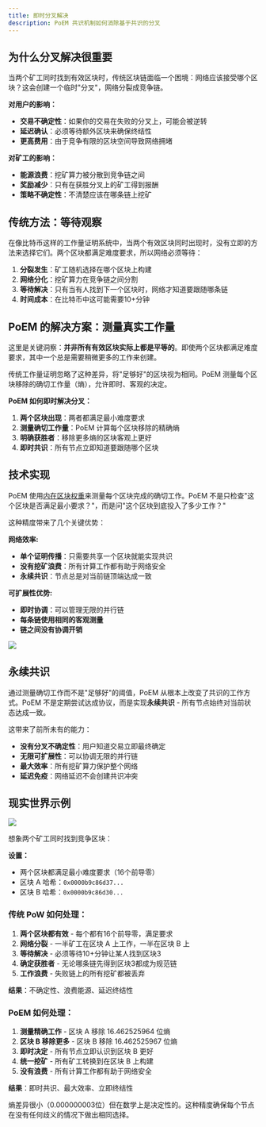 ```yaml
---
title: 即时分叉解决
description: PoEM 共识机制如何消除基于共识的分叉
---
```


## 为什么分叉解决很重要

当两个矿工同时找到有效区块时，传统区块链面临一个困境：网络应该接受哪个区块？这会创建一个临时"分叉"，网络分裂成竞争链。

**对用户的影响：**
- **交易不确定性**：如果你的交易在失败的分叉上，可能会被逆转
- **延迟确认**：必须等待额外区块来确保终结性
- **更高费用**：由于竞争有限的区块空间导致网络拥堵

**对矿工的影响：**
- **能源浪费**：挖矿算力被分散到竞争链之间
- **奖励减少**：只有在获胜分叉上的矿工得到报酬
- **策略不确定性**：不清楚应该在哪条链上挖矿

## 传统方法：等待观察

在像比特币这样的工作量证明系统中，当两个有效区块同时出现时，没有立即的方法来选择它们。两个区块都满足难度要求，所以网络必须等待：

1. **分裂发生**：矿工随机选择在哪个区块上构建
2. **网络分化**：挖矿算力在竞争链之间分割
3. **等待解决**：只有当有人找到下一个区块时，网络才知道要跟随哪条链
4. **时间成本**：在比特币中这可能需要10+分钟

## PoEM 的解决方案：测量真实工作量

这里是关键洞察：**并非所有有效区块实际上都是平等的**。即使两个区块都满足难度要求，其中一个总是需要稍微更多的工作来创建。

传统工作量证明忽略了这种差异，将"足够好"的区块视为相同。PoEM 测量每个区块移除的确切工作量（熵），允许即时、客观的决定。

**PoEM 如何即时解决分叉：**
1. **两个区块出现**：两者都满足最小难度要求
2. **测量确切工作量**：PoEM 计算每个区块移除的精确熵
3. **明确获胜者**：移除更多熵的区块客观上更好
4. **即时共识**：所有节点立即知道要跟随哪个区块

## 技术实现

PoEM 使用[内在区块权重](/cn/learn/advanced-introduction/poem/fork-choice/intrinsic-block-weight)来测量每个区块完成的确切工作。PoEM 不是只检查"这个区块是否满足最小要求？"，而是问"这个区块到底投入了多少工作？"

这种精度带来了几个关键优势：

**网络效率:**
- **单个证明传播**：只需要共享一个区块就能实现共识
- **没有挖矿浪费**：所有计算工作都有助于网络安全
- **永续共识**：节点总是对当前链顶端达成一致

**可扩展性优势:**
- **即时协调**：可以管理无限的并行链
- **每条链使用相同的客观测量**
- **链之间没有协调开销**

<Frame>
	<img src='/images/PoWvsPoEMForkResolution.jpg' />
</Frame>

## 永续共识

通过测量确切工作而不是"足够好"的阈值，PoEM 从根本上改变了共识的工作方式。PoEM 不是定期尝试达成协议，而是实现**永续共识** - 所有节点始终对当前状态达成一致。

这带来了前所未有的能力：
- **没有分叉不确定性**：用户知道交易立即最终确定
- **无限可扩展性**：可以协调无限的并行链
- **最大效率**：所有挖矿算力保护整个网络
- **延迟免疫**：网络延迟不会创建共识冲突

## 现实世界示例

<Frame>
	<img src='/images/ForkResolutionDiagram.jpg' />
</Frame>

想象两个矿工同时找到竞争区块：

**设置：**
- 两个区块都满足最小难度要求（16个前导零）
- 区块 A 哈希：`0x0000b9c86d37...`
- 区块 B 哈希：`0x0000b9c86d30...`

### 传统 PoW 如何处理：

1. **两个区块都有效** - 每个都有16个前导零，满足要求
2. **网络分裂** - 一半矿工在区块 A 上工作，一半在区块 B 上
3. **等待解决** - 必须等待10+分钟让某人找到区块3
4. **确定获胜者** - 无论哪条链先得到区块3都成为规范链
5. **工作浪费** - 失败链上的所有挖矿都被丢弃

**结果**：不确定性、浪费能源、延迟终结性

### PoEM 如何处理：

1. **测量精确工作** - 区块 A 移除 16.462525964 位熵
2. **区块 B 移除更多** - 区块 B 移除 16.462525967 位熵
3. **即时决定** - 所有节点立即认识到区块 B 更好
4. **统一挖矿** - 所有矿工转换到在区块 B 上构建
5. **没有浪费** - 所有计算工作都有助于网络安全

**结果**：即时共识、最大效率、立即终结性

<Note>
熵差异很小（0.000000003位）但在数学上是决定性的。这种精度确保每个节点在没有任何歧义的情况下做出相同选择。
</Note>